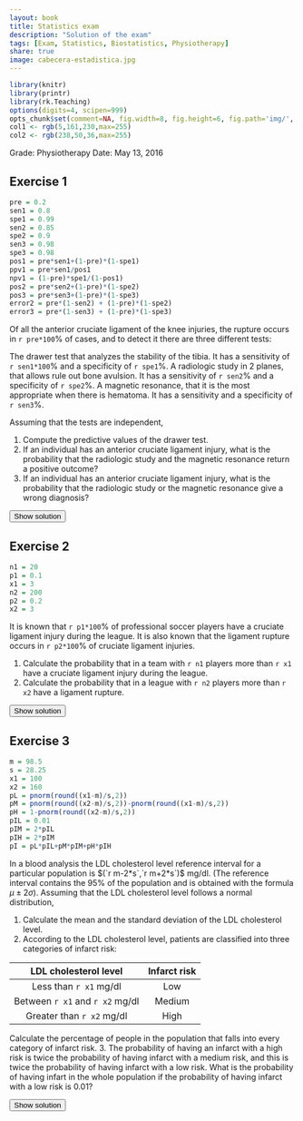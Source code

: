 ```yaml
---
layout: book
title: Statistics exam
description: "Solution of the exam"
tags: [Exam, Statistics, Biostatistics, Physiotherapy]
share: true
image: cabecera-estadistica.jpg
---
```


```r
library(knitr)
library(printr)
library(rk.Teaching)
options(digits=4, scipen=999)
opts_chunk$set(comment=NA, fig.width=8, fig.height=6, fig.path='img/', fig.align="center", dev="svg", digits=4, echo=FALSE, warning=FALSE, message=FALSE)
col1 <- rgb(5,161,230,max=255)
col2 <- rgb(238,50,36,max=255)
```

Grade: Physiotherapy 
Date: May 13, 2016 

## Exercise 1
```r
pre = 0.2
sen1 = 0.8
spe1 = 0.99
sen2 = 0.85
spe2 = 0.9
sen3 = 0.98
spe3 = 0.98
pos1 = pre*sen1+(1-pre)*(1-spe1)
ppv1 = pre*sen1/pos1
npv1 = (1-pre)*spe1/(1-pos1)
pos2 = pre*sen2+(1-pre)*(1-spe2)
pos3 = pre*sen3+(1-pre)*(1-spe3)
error2 = pre*(1-sen2) + (1-pre)*(1-spe2)
error3 = pre*(1-sen3) + (1-pre)*(1-spe3)
```

Of all the anterior cruciate ligament of the knee injuries, the rupture occurs in `r pre*100`% of cases, and to detect it there are three different tests:
    
The drawer test that analyzes the stability of the tibia. It has a sensitivity of `r sen1*100`% and a specificity of `r spe1`%.
A radiologic study in 2 planes, that allows rule out bone avulsion. It has a sensitivity of `r sen2`% and a specificity of `r spe2`%.
A magnetic resonance, that it is the most appropriate when there is hematoma. It has a sensitivity and a specificity of `r sen3`%.

Assuming that the tests are independent, 

1. Compute the predictive values of the drawer test.
2. If an individual has an anterior cruciate ligament injury, what is the probability that the radiologic study and the magnetic resonance return a positive outcome? 
3. If an individual has an anterior cruciate ligament injury, what is the probability that the radiologic study or the magnetic resonance give a wrong diagnosis?

<div><button class="solution">Show solution</button></div>
<div id="solution" style="display: none">
1. $PPV_1 = P(D\vert +_1) = `r ppv1`$ and $NPV_1=P(\bar D\vert -_1)=`r npv1`$. <br/>
2. $P(+_2)=`r pos2`$, $P(+_3)=`r pos3`$ and $P(+_2\cap +_3)=`r pos2*pos3`$.  <br/>
3. $P(\mbox{Error}_2)=`r error2`$, $P(\mbox{Error}_3)=`r error3`$ and $P(\mbox{Error}_2\cup \mbox{Error}_3)=`r error2 + error3 - error2*error3`$.
</div>

## Exercise 2
```r
n1 = 20
p1 = 0.1
x1 = 3
n2 = 200
p2 = 0.2
x2 = 3
```

It is known that `r p1*100`% of professional soccer players have a cruciate ligament injury during the league. It is also known that the ligament rupture occurs in `r p2*100`% of cruciate ligament injuries.
    
1. Calculate the probability that in a team with `r n1` players more than `r x1` have a cruciate ligament injury during the league.
2. Calculate the probability that in a league with `r n2` players more than `r x2` have a ligament rupture.

<div><button class="solution">Show solution</button></div>
<div id="solution" style="display: none">
1. Naming $X$ to the number of players in a team with a cruciate ligament injury, $P(X>`r x1`)=`r pbinom(x1, n1, p1, lower.tail=F)`$. <br/>
2. Naming $Y$ to the number of players in a league with a ligament rupture, $P(Y>`r x2`)= `r ppois(x2, n2*p1*p2, lower.tail=F)`$.
</div>


## Exercise 3
```r
m = 98.5
s = 28.25
x1 = 100
x2 = 160
pL = pnorm(round((x1-m)/s,2))
pM = pnorm(round((x2-m)/s,2))-pnorm(round((x1-m)/s,2))
pH = 1-pnorm(round((x2-m)/s,2))
pIL = 0.01
pIM = 2*pIL
pIH = 2*pIM
pI = pL*pIL+pM*pIM+pH*pIH
```

In a blood analysis the LDL cholesterol level reference interval for a particular population is $(`r m-2*s`,`r m+2*s`)$ mg/dl.
(The reference interval contains the 95% of the population and is obtained with the formula $\mu\pm2\sigma$). 
Assuming that the LDL cholesterol level follows a normal distribution, 

1. Calculate the mean and the standard deviation of the LDL cholesterol level.
2. According to the LDL cholesterol level, patients are classified into three categories of infarct risk:

|LDL cholesterol level     | Infarct risk |
|:------------------------:|:------------:|
|Less than `r x1` mg/dl       | Low          |
|Between `r x1` and `r x2` mg/dl | Medium       |
|Greater than `r x2` mg/dl    | High         |

Calculate the percentage of people in the population that falls into every category of infarct risk. 
3. The probability of having an infarct with a high risk is twice the probability of having infarct with a medium risk, and this is twice the probability of having infarct with a low risk. What is the probability of having infart in the whole population if the probability of having infarct with a low risk is 0.01?

<div><button class="solution">Show solution</button></div>
<div id="solution" style="display: none">
Naming $C$ to the LDL cholesterol level, <br/>
1. $\mu=`r m`$ mg/dl and $\sigma=`r s`$ mg/dl. <br/>
2. $P(\mbox{Low})=P(C<`r x1`)=`r pL`$, $P(\mbox{Medium})=P(`r x1`\leq C\leq `r x2`)=`r pM`$ and $P(\mbox{Low})=P(C>`r x2`)=`r pH`$. Thus, there are `r round(pL,4)*100`% of persons with low risk,  `r round(pM,4)*100`% of persons with medium risk and  `r round(pH,4)*100`% of persons with high risk. <br/>
3. Naming $I$ to the event of havig an infarct, $P(I)=`r pI`$.
</div>

